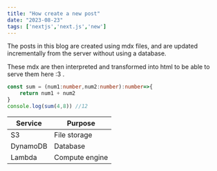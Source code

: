 ```yaml
---
title: "How create a new post"
date: "2023-08-23"
tags: ['nextjs','next.js','new']
---
```

The posts in this blog are created using mdx files, and are updated incrementally from the server without using a database.

These mdx are then interpreted and transformed into html to be able to serve them here :3 .

```ts
const sum = (num1:number,num2:number):number=>{
    return num1 + num2
}
console.log(sum(4,8)) //12
```

 | Service | Purpose |
 | --- | --- |
 | S3 | File storage |
 | DynamoDB | Database |
 | Lambda | Compute engine |